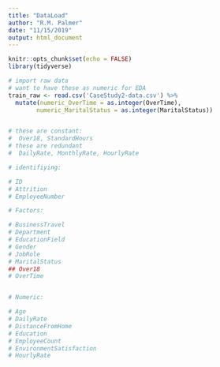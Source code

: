 ```yaml
---
title: "DataLoad"
author: "R.M. Palmer"
date: "11/15/2019"
output: html_document
---
```


```r
knitr::opts_chunk$set(echo = FALSE)
library(tidyverse)
```


```r
# import raw data
# want to have these as numeric for EDA
train_raw <- read.csv('CaseStudy2-data.csv') %>% 
  mutate(numeric_OverTime = as.integer(OverTime),
        numeric_MaritalStatus = as.integer(MaritalStatus))


# these are constant:
#  Over18, StandardHours
# these are redundant
#  DailyRate, MonthlyRate, HourlyRate

# identifiying:

# ID
# Attrition
# EmployeeNumber

# Factors:

# BusinessTravel
# Department
# EducationField
# Gender
# JobRole
# MaritalStatus
## Over18
# OverTime


# Numeric:

# Age
# DailyRate
# DistanceFromHome
# Education
# EmployeeCount
# EnvironmentSatisfaction
# HourlyRate

```